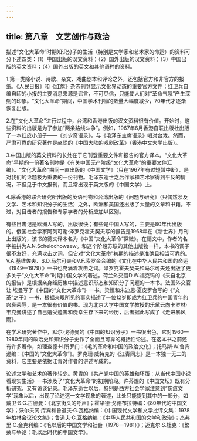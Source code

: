 ```yaml
---
---
---
```

title: 第八章　文艺创作与政治
---



描述“文化大革命”时期知识分子的生活（特别是文学家和艺术家的命运）的资料可分下述四类：（1）中国出版的汉文资料；（2）国外出版的汉文资料；（3）中国出版的英文资料；（4）国外出版的英文和其他语种的资料。

1.第一类除小说、诗歌、杂文、戏曲剧本和评论之外，还包括官方和非官方的报纸。《人民日报》和《红旗》杂志刊登显示文化界动态的重要官方文件；红卫兵自编自印的小报的主要消息来源是谣言，不可尽信，只能使人们对“革命气氛”产生深刻的印象。“文化大革命”期间，中国学术刊物的数量大幅度减少，70年代才逐渐恢复出版。

2.在“文化大革命”进行过程中，台湾和香港出版的汉文资料很有价值。开始时，这些资料的出版是为了参加“两条路线斗争”。例如，1967年6月香港自联出版社出版了一本红皮小册子——《刘少奇语录》，与《毛泽东主席语录》唱对台戏。然而，严肃可靠的研究著作是赵聪的《中国大陆的戏剧改革》（香港中文大学出版）。

3.中国出版的英文资料的长处在于它刊登重要文件和报告的官方译本。“文化大革命”早期的一份著名刊物是《有关中国无产阶级“文化大革命”的重要文件汇编》。“文化大革命”期间一直出版的《中国文学》（只在1967年有过短暂中断），是对我们的论题极为重要的一份刊物。毛泽东逝世之后作家和艺术家得到平反的情况，不但见于中文报刊，而且常出现于英文版的《中国文学》上。

4.除香港的联合研究所出版的英语刊物和台湾出版的《问题与研究》（只偶然涉及文学、艺术和知识分子的生活）之外，欧洲和美国还出版了大量的文章和书籍。不过，对目击者的报告和专家学者的分析应加以区别。

有些目击记是欧洲人写的，出版很快；有些是中国人写的，主要是80年代出版的。俄国社会学家阿列可谢·泽罗克霍夫契夫写的报告是1968年在《新世界》月刊上出版的，该书的德文译本名为《中国“文化大革命”探微》。在德文中，作者的名字被拼为A.N.Schelochowzew。和这个阶段苏联的其他出版物一样，本书的调子很不友好，充满攻击之词，但它对“文化大革命”初期的描述是准确且相当可靠的。V.A.基维佐夫、S.D.马尔可夫和V.F.索罗金合编的《文化在中华人民共和国的命运（1949—1979）》一书也充满着攻击之词。泽罗克霍夫契夫和马尔可夫还出版了更多关于“文化大革命”时期中国文学的著述。荷兰外交官D.W.福克玛的《来自北京的报告》是根据亲身经历集中描述意识形态和知识分子问题的一本书。法国外交官让·埃曼写了《中国的“文化大革命”》一书。梁恒和朱迪思·夏皮罗合写的《“文革”之子》一书，根据亲眼所见的事实描述了一位12岁即成为红卫兵的中国青年的兴衰荣辱，是一本很有价值的书。现为北京大学中国文学教授的乐黛云向卡罗林·韦克曼讲述了自己遭受迫害和侥幸生存下来的经历，后者据此写成了《走进暴风雨》。

在学术研究著作中，默尔·戈德曼的《中国的知识分子》一书很出色，它对1960—1980年间的政治史和知识分子史作了全面且可靠的概括性论述。在这本书之前还有许多著作，如理查德·H.所罗门：《毛的革命和中国的政治文化》；托马斯·W.鲁宾逊编：《中国的“文化大革命”》。罗克珊·威特克的《江青同志》是一本独一无二的资料，它主要是依据江青对作者的讲述写成的。

论述文学和艺术的著作较少。黄胄的《共产党中国的英雄和坏蛋：从当代中国小说看现实生活》一书涉及了“文化大革命”的初期阶段。许芥煜的《中国文坛》既有分析研究，又有访谈记录。毛泽东逝世以后，特别是西方社会学家注意到“伤痕文学”现象以后，出现了论述这一文学现象的著述，此处只能提到其中的一部分，如戴卫·S.G.古德曼：《北京街头的呼声》；霍华德·戈德布拉特编：《80年代的中国文学》；沃尔夫冈·库宾和鲁道夫·G.瓦格纳编：《中国现代文学和文学批评文集：1978年柏林会议论文集》；鲁道夫·G.瓦格纳编：《中华人民共和国的文学和政治》；杰弗里·C.金克利编：《毛以后的中国文学和社会（1978—1981）》；迈克尔·S.杜克：《繁荣与争论：毛以后时代的中国文学》。